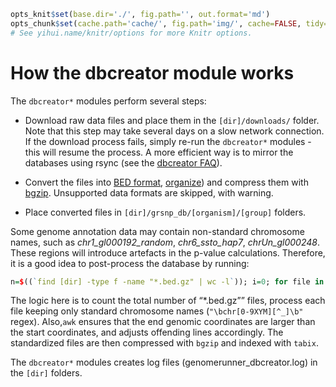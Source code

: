 ```r

opts_knit$set(base.dir='./', fig.path='', out.format='md')
opts_chunk$set(cache.path='cache/', fig.path='img/', cache=FALSE, tidy=TRUE, fig.keep='high', echo=TRUE, dpi=300, out.width=700, prompt=FALSE, comment='##', results='markup', eval=FALSE)
# See yihui.name/knitr/options for more Knitr options.
```

How the dbcreator module works
========================================================

The `dbcreator*` modules perform several steps:

* Download raw data files and place them in the `[dir]/downloads/` folder. Note that this step may take several days on a slow network connection. If the download process fails, simply re-run the `dbcreator*` modules - this will resume the process. A more efficient way is to mirror the databases using rsync (see the [dbcreator FAQ](dbcreatorFAQ.md)).

* Convert the files into [BED format](http://genome.ucsc.edu/FAQ/FAQformat.html#format1), [organize](dbcreatorStructure)) and compress them with [bgzip](http://samtools.sourceforge.net/tabix.shtml). Unsupported data formats are skipped, with warning.

* Place converted files in `[dir]/grsnp_db/[organism]/[group]` folders.

Some genome annotation data may contain non-standard chromosome names, such as *chr1_gl000192_random*, *chr6_ssto_hap7*, *chrUn_gl000248*. These regions will introduce artefacts in the p-value calculations. Therefore, it is a good idea to post-process the database by running:

```r
n=$((`find [dir] -type f -name "*.bed.gz" | wc -l`)); i=0; for file in `find [dir] -type f -name "*.bed.gz"`; do f=`basename $file`; d=`dirname $file`; i=$((i+1)); echo "Processing" $i "out of" $n ":" $file; zcat $file | grep "\bchr[0-9XYM][^_]\b" | awk 'BEGIN {OFS="\t"} { if ( $3 <= $2) { print $1, $2, $2+1, $4, $5, $6 } else { print $1, $2, $3, $4, $5, $6 } }' | sort -k1,1 -k2,2n -k3,3n | uniq > $d/${f%???} && rm $file; bgzip ${file%???} && tabix $file; done
```

The logic here is to count the total number of "*.bed.gz"" files, process each file keeping only standard chromosome names (`"\bchr[0-9XYM][^_]\b"` regex). Also,`awk` ensures that the end genomic coordinates are larger than the start coordinates, and adjusts offending lines accordingly. The standardized files are then compressed with `bgzip` and indexed with `tabix`.

The `dbcreator*` modules creates log files (genomerunner_dbcreator.log) in the `[dir]` folders.
